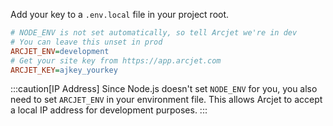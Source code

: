 Add your key to a `.env.local` file in your project root.

```ini title=".env.local"
# NODE_ENV is not set automatically, so tell Arcjet we're in dev
# You can leave this unset in prod
ARCJET_ENV=development
# Get your site key from https://app.arcjet.com
ARCJET_KEY=ajkey_yourkey
```

:::caution[IP Address]
Since Node.js doesn't set `NODE_ENV` for you, you also need to set `ARCJET_ENV` in your environment file. This allows Arcjet to accept a local IP address for
development purposes.
:::
